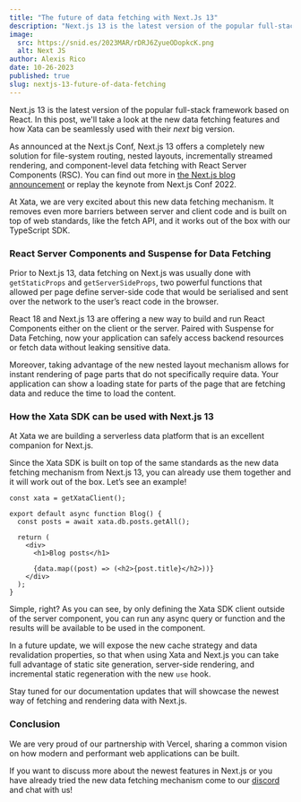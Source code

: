 ```yaml
---
title: "The future of data fetching with Next.Js 13"
description: "Next.js 13 is the latest version of the popular full-stack framework based on React. In this post, we'll take a look at the new data fetching features and how Xata can be seamlessly used with their next big version."
image:
  src: https://snid.es/2023MAR/rDRJ6ZyueODopkcK.png
  alt: Next JS
author: Alexis Rico
date: 10-26-2023
published: true
slug: nextjs-13-future-of-data-fetching
---
```


Next.js 13 is the latest version of the popular full-stack framework based on React. In this post, we'll take a look at the new data fetching features and how Xata can be seamlessly used with their *next* big version.

As announced at the Next.js Conf, Next.js 13 offers a completely new solution for file-system routing, nested layouts, incrementally streamed rendering, and component-level data fetching with React Server Components (RSC). You can find out more in [the Next.js blog announcement](https://nextjs.org/blog/next-13) or replay the keynote from Next.js Conf 2022.

At Xata, we are very excited about this new data fetching mechanism. It removes even more barriers between server and client code and is built on top of web standards, like the fetch API, and it works out of the box with our TypeScript SDK.

### React Server Components and Suspense for Data Fetching

Prior to Next.js 13, data fetching on Next.js was usually done with `getStaticProps` and `getServerSideProps`, two powerful functions that allowed per page define server-side code that would be serialised and sent over the network to the user’s react code in the browser.

React 18 and Next.js 13 are offering a new way to build and run React Components either on the client or the server. Paired with Suspense for Data Fetching, now your application can safely access backend resources or fetch data without leaking sensitive data.

Moreover, taking advantage of the new nested layout mechanism allows for instant rendering of page parts that do not specifically require data. Your application can show a loading state for parts of the page that are fetching data and reduce the time to load the content.

### How the Xata SDK can be used with Next.js 13

At Xata we are building a serverless data platform that is an excellent companion for Next.js.

Since the Xata SDK is built on top of the same standards as the new data fetching mechanism from Next.js 13, you can already use them together and it will work out of the box. Let’s see an example!

```tsx
const xata = getXataClient();

export default async function Blog() {
  const posts = await xata.db.posts.getAll();

  return (
    <div>
      <h1>Blog posts</h1>

      {data.map((post) => (<h2>{post.title}</h2>))}
    </div>
  );
}
```

Simple, right? As you can see, by only defining the Xata SDK client outside of the server component, you can run any async query or function and the results will be available to be used in the component.

In a future update, we will expose the new cache strategy and data revalidation properties, so that when using Xata and Next.js you can take full advantage of static site generation, server-side rendering, and incremental static regeneration with the new `use` hook.

Stay tuned for our documentation updates that will showcase the newest way of fetching and rendering data with Next.js.

### Conclusion

We are very proud of our partnership with Vercel, sharing a common vision on how modern and performant web applications can be built.

If you want to discuss more about the newest features in Next.js or you have already tried the new data fetching mechanism come to our [discord](http://xata.io/discord) and chat with us!
